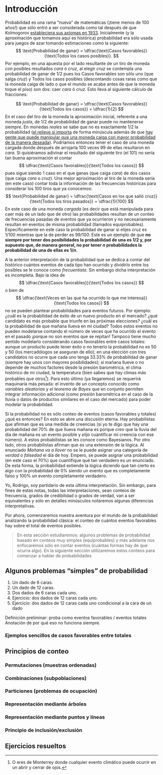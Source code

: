 # Introducción {#intro}

Probabilidad es una rama "nueva" de matemáticas (¡tiene menos de 100 años!) que sólo entró a ser considerada como tal después de que Kolmogorov [estableciera sus axiomas en 1933](https://link.springer.com/article/10.1007/BF00348144). Inicialmente (y la aproximación que tomamos aquí es histórica) probabilidad era sólo usada para juegos de azar tomando estimaciones como la siguiente:
$$
\text{Probabilidad de ganar} = \dfrac{\text{Casos favorables}}{\text{Todos los casos posibles}}.
$$
Por ejemplo, en una apuesta por el lado resultante de un tiro de moneda con posibles resultados _cara_ ó _cruz_, al elegir _cruz_ se contempla una probabilidad de ganar de $1/2$ pues los $\text{Casos favorables}$ son sólo uno (que salga _cruz_) y $\text{Todos los casos posibles}$ (descontando cosas raras como que la moneda caiga de lado o que el mundo se acabe antes de que la moneda toque el piso) son dos: caer _cara_ ó _cruz_. Esto lleva al siguiente cálculo de fracciones:

$$
\text{Probabilidad de ganar} = \dfrac{\text{Casos favorables}}{\text{Todos los casos}} = \dfrac{1}{2}
$$
En el caso del tiro de la moneda la aproximación inicial, referente a una moneda _justa_, de $1/2$ de probabilidad de ganar puede no mantenerse siempre. En monedas _reales_ se sabe que no es exactamente $1/2$ la probabilidad ([el relieve sí importa](https://statweb.stanford.edu/~susan/papers/headswithJ.pdf) de forma minúscula además de que [hay gente que puede manipular que una moneda caiga con mayor probabilidad de la manera deseada](https://www.ncbi.nlm.nih.gov/pmc/articles/PMC2789164/)). Podríamos entonces tener el caso de una moneda cargada donde después de arrojarla 100 veces 99 de ellas resultaron en _cara_. Si quisiéramos adivinar el resultado del siguiente tiro (el $101$) no sería tan buena aproximación el contar
$$
\dfrac{\text{Casos favorables}}{\text{Todos los casos}}
$$
pues sigue siendo $1$ caso en el que ganas (que caiga _cara_) de dos casos (que caiga _cara_ o _cruz_). Una mejor aproximación al tiro de la moneda sería (en este caso) contar toda la información de las frecuencias históricas para considerar los $100$ tiros que ya conocemos:
$$
\text{Probabilidad de ganar} =  \dfrac{\text{Casos en los que salió cruz}}{\text{Todos los tiros pasados}} = \dfrac{1}{100}
$$
En este caso de una moneda _cargada_ (es decir que está manipulada para caer más de un lado que de otro) las probabilidades resultan de un conteo de frecuencias pasadas de eventos que ya ocurrieron y no necesariamente resultan en eventos de misma probabilidad (llamados equiprobables). Específicamente en este caso la probabilidad de ganar si elijes cruz es $1/100$ mientras que la de perder es $99/100$. Este es un ejemplo de que **no siempre por tener dos posibilidades la probabilidad de una es $1/2$ y, por supuesto que, de manera general, no por tener $n$ probabilidades la probabilidad de una de ellas es $1/n$.**

A la anterior interpretación de la probabilidad que se dedica a contar del histórico cuántos eventos de cada tipo han ocurrido y dividirlo entre los posibles se le conoce como _frecuentista_. Sin embargo dicha interpretación es incompleta. Bajo la idea de  
$$
\dfrac{\text{Casos favorables}}{\text{Todos los casos}}
$$
o bien de 
$$
\dfrac{\text{Veces en las que ha ocurrido lo que me interesa}}{\text{Todos los casos}}
$$
no se pueden plantear probabilidades para eventos futuros. Por ejemplo: ¿cuál es la probabilidad de éxito de un nuevo producto en el mercado? ¿qué candidato es más probable que triunfe en las próximas elecciones? ¿cuál es la probabilidad de que mañana llueva en mi ciudad? Todos estos eventos no pueden modelarse contando el número de veces que ha ocurrido el evento en el pasado ¡porque no son eventos que se repitan! Tampoco tiene mucho sentido modelarlo considerando casos favorables entre casos totales: aunque un producto puede tener éxito o no tenerlo la probabilidad no es 50 y 50 (los mercadólogos se aseguran de ello); en una elección con tres candidatos no ocurre que cada uno tenga 33.33% de probabilidad de ganar (siempre hay unos con mayores posibilidades); si mañana llueve o no depende de muchos factores desde la presión barométrica, el clima histórico de mi ciudad, la temperatura (bien sabes que hay climas más probables que otros^[O eres de Monterrey donde cualquier evento climático puede ocurrir en un abrir y cerrar de ojos.]). Para esto último (ya llegaremos) se requerirá maquinaria más pesada: el invento de un concepto conocido como _variables aleatorias_ y _el teorema de Bayes_ que en conjunto permiten integrar información adicional (como presión barométrica en el caso de la lluvia o datos de productos similares en el caso del mercado) para poder modelar la probabilidad. 

Si la probabilidad no es sólo conteo de eventos (casos favorables y totales) ¿qué es entonces? En esto se abre una discusión eterna. Hay probabilistas que afirman que es una medida de creencias (si yo te digo que hay una probabilidad del 70% de que llueva mañana es porque _creo_ que la lluvia del día de mañana es un evento posible y _elijo_ cuantificar mi creencia con ese número). A estos probabilistas se les conoce como Bayesianos. Por otro lado, otros probabilistas afirman que es una extensión de la lógica. Al enunciado _Mañana va a llover_  no se le puede asignar una categoría de _verdad_ o _falsedad_ el día de hoy. Empero, se puede asignar una probabilidad (en este caso el 70%) que cuantifique qué tan verdadero es un enunciado. De esta forma, la probabilidad extiende la lógica diciendo qué tan cierto es algo con la probabilidad de 0% siendo un evento que es completamente falso y 100% un evento completamente verdadero. 

Yo, Rodrigo, soy partidario de esta última interpretación. Sin embargo, para fines de estas notas, todas las interpretaciones, sean conteos de frecuencia, grados de credibilidad o grados de verdad, van a ser equivalentes y sólo en detalles minúsculos notaremos algunas diferencias interpretativas. 

Por ahora, comenzaremos nuestra aventura por el mundo de la probabilidad analizando la probabilidad clásica: el conteo de cuántos eventos favorables hay sobre el total de eventos posibles. 

> En esta sección estudiaremos: algunos problemas de probabilidad basado en conteos muy simples (equiprobables) y más adelante nos enfocaremos sólo en contar eventos (cuántas formas hay de que ocurra algo). En la siguiente sección utilizaremos estos conteos para comenzar a hablar de probabilidades

## Algunos problemas "simples" de probabilidad

1. Un dado de 6 caras.
2. Un dado de 12 caras.
3. Dos dados de 6 caras cada uno.
4. Ejercicio: dos dados de 12 caras cada uno.
5. Ejercicio: dos dados de 12 caras cada uno condicional a la cara de un dado

Definición preliminar: proba como eventos favorables / eventos totales
Anotación de por qué eso no funciona siempre. 

### Ejemplos sencillos de casos favorables entre totales

## Principios de conteo 

### Permutaciones (muestras ordenadas)

### Combinaciones (subpoblaciones)

### Particiones (problemas de ocupación)

### Representación mediante árboles

### Representación mediante puntos y líneas

### Principio de inclusión/exclusión

## Ejercicios resueltos
